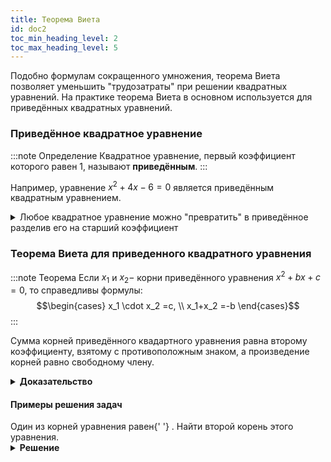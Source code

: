 ```yaml
---
title: Теорема Виета
id: doc2
toc_min_heading_level: 2
toc_max_heading_level: 5
---
```



Подобно формулам сокращенного умножения, теорема Виета позволяет уменьшить "трудозатраты" при решении квадратных уравнений.
На практике теорема Виета в основном используется для приведённых квадратных уравнений.

### Приведённое квадратное уравнение

:::note Определение
Квадратное уравнение, первый коэффициент которого равен 1, называют **приведённым**.
:::

Например, уравнение $x^2+4x-6=0$ является приведённым квадратным уравнением.

<details>
  <summary>
    Любое квадратное уравнение <TeX math="ax^2+bx+c=0" /> можно "превратить" в
    приведённое разделив его на старший коэффициент <TeX math="a." />
  </summary>
  <div>
    <div>
      Например, уравнение <TeX math="5x^2+7x-2=0" /> делением на{' '}
      <TeX math="5" /> приводится к виду <TeX math="x^2+\dfrac75x-\dfrac25=0" />{' '}
      <br />
      В общем виде получаем:
      <TeX math="ax^2+bx+c=0 \vert :a," block />{' '}
      <TeX math="x^2+\dfrac{b}{a}x+\dfrac{c}{a}=0." block /> Затем избавляемся
      от дробных коэффициентов заменив их буквами <TeX math="p" /> и{' '}
      <TeX math="q" /> и получаем общепринятый вид приведённого квадратного
      уравнения: <TeX math="x^2+px+q=0." block />
      Во многих учебниках используется именно такая форма записи, однако не будет
      ошибкой, если в рассуждениях мы будем указывать, что <TeX math="a=1" /> и использовать
      привычные нам коэффициенты <TeX math="b" /> и <TeX math="c." />
    </div>
  </div>
</details>

### Теорема Виета для приведенного квадратного уравнения

:::note Теорема
Если $x_1$ и $x_2 -$ корни приведённого уравнения $x^2+bx+c=0$, то справедливы формулы: $$\begin{cases} x_1 \cdot x_2 =c, \\ x_1+x_2 =-b \end{cases}$$
:::

Сумма корней приведённого квадартного уравнения равна второму коэффициенту, взятому с противоположным знаком, а произведение корней равно свободному члену.

<details>
  <summary>
    <b>Доказательство</b>
  </summary>
  <div>
    <div>
      В условии теоремы сказано, что <TeX math="x_1" /> и <TeX math="x_2" /> -
      корни уравнения, следовательно его дискриминант <TeX math="D \geq 0." />
      Запишем формулы корней квадратного уравнения:
      <TeX
        math="x_1=\dfrac{-b-\sqrt{D}}{2a}, x_2=\dfrac{-b+\sqrt{D}}{2a}"
        block
      />
      Учитывая, что <TeX math="a=1" />, запишем сумму корней:
      <br />
      <TeX math="x_1+x_2=\dfrac{-b-\sqrt{D}}{2}+\dfrac{-b+\sqrt{D}}{2}=-b." />
      <br />
      Запишем произведение корней:
      <br />
      <TeX math="x_1\cdot x_2 =\dfrac{-b-\sqrt{D}}{2} \cdot \dfrac{-b+\sqrt{D}}{2}=\dfrac{b^2-D^2}{4}=\dfrac{b^2-(b^2-4c)}{4}=c. " />
      <br />
      Ещё раз обратите внимание: мы учитываем, что <TeX math="a=1" />, то есть доказываем
      теорему только для приведённого уравнения.
    </div>
    <br />
  </div>
</details>

#### Примеры решения задач

<Tabs>
  <TabItem value="Задача №1" label="Задача №1" default>
    Один из корней уравнения <TeX math="x^2-x-12=0" /> равен{' '}
    <TeX math="x_1=4" />. Найти второй корень этого уравнения.
    <details>
      <summary>
        <b>Решение</b>
      </summary>
      <div>
        <div>
          По теореме Виета <TeX math="x_1\cdot x_2 =-12" />. Так как{' '}
          <TeX math="x_1=4" />, то <TeX math="4x_2=-12" />, откуда{' '}
          <TeX math="x_2=-3" />
          <p><b>Ответ:</b> <TeX math="x_2=-3" /></p>
        </div>
        
      </div>
    </details>

  </TabItem>
  <TabItem value="Задача №2" label="Задача №2">
   Составить приведенное квадратное уравнение, корни которого  <TeX math="x_1=3, x_2=4." />
   <details>
      <summary>
        <b>Решение</b>
      </summary>
      <div>
        <div>
         Так как <TeX math="x_1=3, x_2=4-" /> корни уравнения  <TeX math="x^2+bx+c=0" />, то по теореме Виета <TeX math="b=-(x_1+x_2)=-7, \quad c=x_1\cdot x_2=12." block/>
          <p><b>Ответ:</b> <TeX math="x^2-7x+12=0" /></p>
        </div>
      </div>
    </details>

  </TabItem>
</Tabs>

### Теорема, обратная теореме Виета

:::note Теорема
Если числа $\alpha$ и $\beta$ таковы, что $\alpha + \beta = -b$ и $\alpha \cdot \beta = c$, то эти числа являются корнями приведенного квадратного уравнения $x^2+bx+c=0.$
:::

С помощью теоремы, обратной теореме Виета, можно решать многие квадратные уравнения устно, не пользуясь формулами корней.

<details>
  <summary>
    <b>Доказательство</b>
  </summary>
  <div>
    <div>
      <TeX math="\square" /> Рассмотрим приведённое квадратное уравнение{' '}
      <TeX math="x^2+bx+c=0." />
      <br />
      Согласно условию теоремы это уравнение можно записать так:
      <TeX math="x^2-(\alpha+\beta)x+\alpha \cdot \beta=0." block />
      Числа <TeX math="\alpha" /> и <TeX math="\beta" /> "кандидаты в корни"
      уравнения. Подставим в полученное уравнение вместо <TeX math="x" />{' '}
      сначала число <TeX math="\alpha" />, затем число <TeX math="\beta" />.
      Получим:
      <TeX
        math="\alpha^2-(\alpha+\beta)\alpha +\alpha\beta=\alpha^2-\alpha^2-\alpha\beta+\alpha\beta=0"
        block
      />
      <TeX
        math="\beta^2-(\alpha+\beta)\beta +\alpha\beta=\beta^2-\alpha\beta-\beta^2+\alpha\beta=0"
        block
      />
      Следовательно, числа <TeX math="\alpha" /> и <TeX math="\beta" /> корни нашего
      уравнения. <TeX math=" \blacksquare" />
    </div>
    <br />
  </div>
</details>

<Tabs>
  <TabItem value="Задача №1" label="Пример №1" default>
    <p>Решить устно уравнение <TeX math="x^2-11x+24=0" /></p> 
      
    <details>
      <summary>
        <b>Решение</b>
      </summary>
      <div>
        <div>
        Подберем два числа <TeX math="x_1" /> и <TeX math="x_2" /> так, чтобы 
           <TeX math="\begin{cases} x_1 \cdot x_2 =24, \\ x_1+x_2 =11. \end{cases}" block/> Заметив, что <TeX math="8\cdot 3 =24,\quad 8+3=11" />, по теореме, обратной теореме Виета, получаем, что  <TeX math="x_1=8, x_2=3" /> - корни уравнения.
          <p><b>Ответ:</b> <TeX math="x_1=8, x_2=3." /> </p>
        </div>
        
      </div>
    </details>

  </TabItem>
  <TabItem value="Пример №2" label="Пример №2">
   <p>Решить устно уравнение <TeX math="x^2+11x+30=0" /> </p>
   <details>
      <summary>
        <b>Решение</b>
      </summary>
      <div>
        <div>
        Подберем два числа <TeX math="x_1" /> и <TeX math="x_2" /> так, чтобы 
           <TeX math="\begin{cases} x_1 \cdot x_2 =30, \\ x_1+x_2 =-11. \end{cases}" block/> Заметив, что <TeX math="(-5)\cdot (-6) =30,\ (-5)+(-6)=-11" />, по теореме, обратной теореме Виета, получаем, что  <TeX math="x_1=-5, x_2=-6" /> - корни уравнения.
          <p><b>Ответ:</b> <TeX math="x_1=-5, x_2=-6." /> </p>
        </div>
      </div>
    </details>

  </TabItem>
  
  <TabItem value="Пример №3" label="Пример №3">
   <p>Решить устно уравнение <TeX math="x^2+x-12=0" /> </p>
   <details>
      <summary>
        <b>Решение</b>
      </summary>
      <div>
        <div>
        Подберем два числа <TeX math="x_1" /> и <TeX math="x_2" /> так, чтобы 
           <TeX math="\begin{cases} x_1 \cdot x_2 =-12, \\ x_1+x_2 =-1. \end{cases}" block/> Заметив, что <TeX math="3\cdot (-4) =-12, \ 3-4=-1" />, по теореме, обратной теореме Виета, получаем, что  <TeX math="x_1=3, x_2=-4" /> - корни уравнения.
          <p><b>Ответ:</b> <TeX math="x_1=3, x_2=-4." /> </p>
        </div>
      </div>
    </details>

  </TabItem>

</Tabs>

:::danger
Во избежание различных недоразумений, которые иногда возникают [(например, здесь)](https://vk.com/wall-150027546_4567) при использовании теоремы Виета, в оформлении решения лучше указывать на какую теорему (прямую или обратную) мы ссылаемся.
:::

### Вопросы для самоконтроля

1. Какое квадратное уравнение называют приведенным?
2. Сформулируйте теорему Виета.
3. Сформулируйте теорему, обратную теореме Виета.

### Ресурсы

аа
[Презентация для работы на уроке](https://disk.yandex.ru/i/VUSn-lQeeS-hkA)
